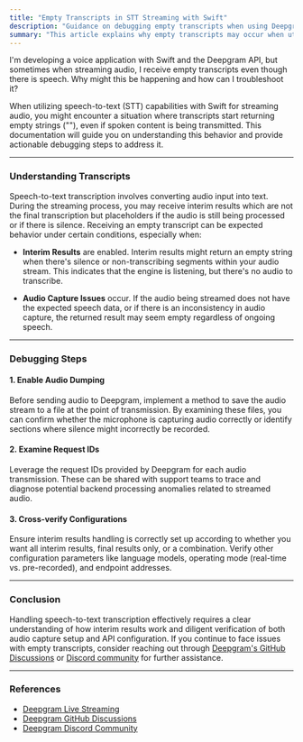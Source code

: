 ```yaml
---
title: "Empty Transcripts in STT Streaming with Swift"
description: "Guidance on debugging empty transcripts when using Deepgram's speech-to-text API with Swift for streaming audio."
summary: "This article explains why empty transcripts may occur when utilising Deepgram's speech-to-text API for streaming audio with Swift. It covers interim results and other conditions that can trigger empty transcripts, providing actionable steps to identify and address the issue."
---
```


<CommunityQuestion>I'm developing a voice application with Swift and the Deepgram API, but sometimes when streaming audio, I receive empty transcripts even though there is speech. Why might this be happening and how can I troubleshoot it?</CommunityQuestion>

When utilizing speech-to-text (STT) capabilities with Swift for streaming audio, you might encounter a situation where transcripts start returning empty strings (""), even if spoken content is being transmitted. This documentation will guide you on understanding this behavior and provide actionable debugging steps to address it.

---

### Understanding Transcripts

Speech-to-text transcription involves converting audio input into text. During the streaming process, you may receive interim results which are not the final transcription but placeholders if the audio is still being processed or if there is silence. Receiving an empty transcript can be expected behavior under certain conditions, especially when:

- **Interim Results** are enabled. Interim results might return an empty string when there's silence or non-transcribing segments within your audio stream. This indicates that the engine is listening, but there's no audio to transcribe.

- **Audio Capture Issues** occur. If the audio being streamed does not have the expected speech data, or if there is an inconsistency in audio capture, the returned result may seem empty regardless of ongoing speech.

---

### Debugging Steps

#### 1. Enable Audio Dumping

Before sending audio to Deepgram, implement a method to save the audio stream to a file at the point of transmission. By examining these files, you can confirm whether the microphone is capturing audio correctly or identify sections where silence might incorrectly be recorded.

#### 2. Examine Request IDs

Leverage the request IDs provided by Deepgram for each audio transmission. These can be shared with support teams to trace and diagnose potential backend processing anomalies related to streamed audio.

#### 3. Cross-verify Configurations

Ensure interim results handling is correctly set up according to whether you want all interim results, final results only, or a combination. Verify other configuration parameters like language models, operating mode (real-time vs. pre-recorded), and endpoint addresses.

---

### Conclusion

Handling speech-to-text transcription effectively requires a clear understanding of how interim results work and diligent verification of both audio capture setup and API configuration. If you continue to face issues with empty transcripts, consider reaching out through [Deepgram's GitHub Discussions](https://github.com/orgs/deepgram/discussions) or [Discord community](https://discord.gg/deepgram) for further assistance.

---

### References

- [Deepgram Live Streaming](https://developers.deepgram.com/docs/getting-started-with-live-streaming-audio)
- [Deepgram GitHub Discussions](https://github.com/orgs/deepgram/discussions)
- [Deepgram Discord Community](https://discord.gg/deepgram)

